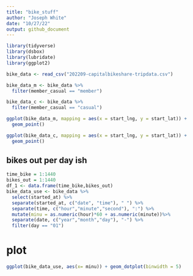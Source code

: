 ```yaml
---
title: "bike_stuff"
author: "Joseph White"
date: "10/27/22"
output: github_document
---
```


```r
library(tidyverse) 
library(dsbox)
library(lubridate)
library(ggplot2)
```

```r
bike_data <- read_csv("202209-capitalbikeshare-tripdata.csv")
```

```r
bike_data_m <- bike_data %>%
  filter(member_casual == "member")

bike_data_c <- bike_data %>%
  filter(member_casual == "casual")

ggplot(bike_data_m, mapping = aes(x = start_lng, y = start_lat)) +
  geom_point()

ggplot(bike_data_c, mapping = aes(x = start_lng, y = start_lat)) +
  geom_point()
```
## bikes out per day ish
```r
time_bike = 1:1440
bikes_out = 1:1440
df_1 <- data.frame(time_bike,bikes_out)
bike_data_use <- bike_data %>% 
  select(started_at) %>%
  separate(started_at, c("date", "time"), " ") %>%
  separate(time, c("hour","minute","second"), ":") %>%
  mutate(minu = as.numeric(hour)*60 + as.numeric(minute))%>%
  separate(date, c("year","month","day"), "-") %>%
  filter(day == "01")
```


# plot
```r
ggplot(bike_data_use, aes(x= minu)) + geom_dotplot(binwidth = 5)
```

